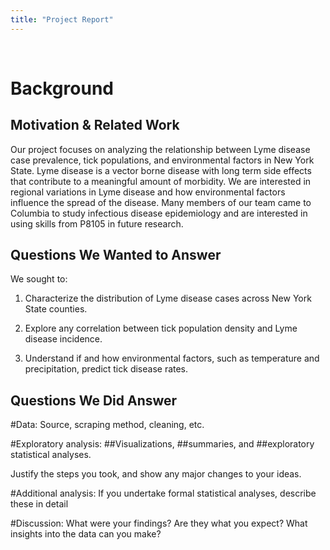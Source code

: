 ```yaml
---
title: "Project Report"
---
```

<br>

# Background

## Motivation & Related Work

Our project focuses on analyzing the relationship between Lyme disease case prevalence, tick populations, and environmental factors in New York State. Lyme disease is a vector borne disease with long term side effects that contribute to a meaningful amount of morbidity. We are interested in  regional variations in Lyme disease and how environmental factors influence the spread of the disease. Many members of our team came to Columbia to study infectious disease epidemiology and are interested in using skills from P8105 in future research. 


## Questions We Wanted to Answer 

We sought to:

1. Characterize the distribution of Lyme disease cases across New York State counties.

2. Explore any correlation between tick population density and Lyme disease incidence.

3. Understand if and how environmental factors, such as temperature and precipitation, predict tick disease rates.

## Questions We Did Answer



#Data: Source, scraping method, cleaning, etc.


#Exploratory analysis: 
##Visualizations, 
##summaries, and 
##exploratory statistical analyses. 

Justify the steps you took, and show any major changes to your ideas.

#Additional analysis: 
If you undertake formal statistical analyses, describe these in detail

#Discussion: 
What were your findings? Are they what you expect? What insights into the data can you make?